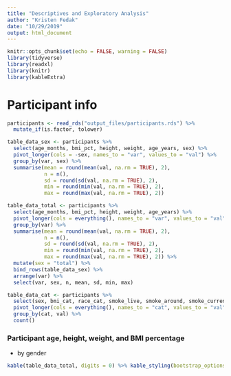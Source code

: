 ```yaml
---
title: "Descriptives and Exploratory Analysis"
author: "Kristen Fedak"
date: "10/29/2019"
output: html_document
---
```


```r
knitr::opts_chunk$set(echo = FALSE, warning = FALSE)
library(tidyverse)
library(readxl)
library(knitr)
library(kableExtra)
```

# Participant info

```r
participants <- read_rds("output_files/participants.rds") %>%
  mutate_if(is.factor, tolower)
```

```r
table_data_sex <- participants %>%
  select(age_months, bmi_pct, height, weight, age_years, sex) %>%
  pivot_longer(cols = -sex, names_to = "var", values_to = "val") %>%
  group_by(var, sex) %>%
  summarise(mean = round(mean(val, na.rm = TRUE), 2),
            n = n(),
            sd = round(sd(val, na.rm = TRUE), 2),
            min = round(min(val, na.rm = TRUE), 2),
            max = round(max(val, na.rm = TRUE), 2))

table_data_total <- participants %>%
  select(age_months, bmi_pct, height, weight, age_years) %>%
  pivot_longer(cols = everything(), names_to = "var", values_to = "val") %>%
  group_by(var) %>%
  summarise(mean = round(mean(val, na.rm = TRUE), 2),
            n = n(),
            sd = round(sd(val, na.rm = TRUE), 2),
            min = round(min(val, na.rm = TRUE), 2),
            max = round(max(val, na.rm = TRUE), 2)) %>%
  mutate(sex = "total") %>%
  bind_rows(table_data_sex) %>%
  arrange(var) %>%
  select(var, sex, n, mean, sd, min, max)
```

```r
table_data_cat <- participants %>%
  select(sex, bmi_cat, race_cat, smoke_live, smoke_around, smoke_current, asthma_ever) %>%
  pivot_longer(cols = everything(), names_to = "cat", values_to = "val") %>%
  group_by(cat, val) %>%
  count()
```

### Participant age, height, weight, and BMI percentage

* by gender

```r
kable(table_data_total, digits = 0) %>% kable_styling(bootstrap_options = c("striped"))
```

